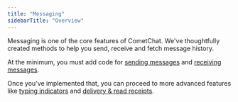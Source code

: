 ```yaml
---
title: "Messaging"
sidebarTitle: "Overview"
---
```




Messaging is one of the core features of CometChat. We've thoughtfully created methods to help you send, receive and fetch message history.

At the minimum, you must add code for [sending messages](/docs/sdk/javascript/3.0/messaging-send-message) and [receiving messages](/docs/sdk/javascript/3.0/messaging-receive-message).

Once you've implemented that, you can proceed to more advanced features like [typing indicators](/docs/sdk/javascript/3.0/messaging-typing-indicators) and [delivery & read receipts](/docs/sdk/javascript/3.0/messaging-receipts).
